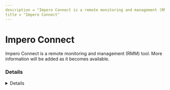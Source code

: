 ---
description = "Impero Connect is a remote monitoring and management (RMM) tool. More information will be added as it becomes available."
title = "Impero Connect"
---



# Impero Connect

Impero Connect is a remote monitoring and management (RMM) tool. More information will be added as it becomes available.

### Details
<Details author={""}
         category={""}
         created={""}
         website={""}
         lastModified={""}
         privileges={""}
         free={ false }
         verification={ false }
/>

#### Installation Paths
<Card code={ ["ImperoClientSVC.exe"] }/>





### Forensic Artifacts




#### Network Artifacts
<EuiSpacer size="xl"/>
<NetworkArtifactsTable data={ [{"Description": "Known remote domains", "Domains": ["imperosoftware.com"], "Ports": []}] }/>




### Detections
- Detects potential network activity of Impero Connect RMM tool
  - [Sigma Rule](https://github.com/magicsword-io/LOLRMM/blob/main/detections/sigma/impero_connect_network_sigma.yml)
- Detects potential processes activity of Impero Connect RMM tool
  - [Sigma Rule](https://github.com/magicsword-io/LOLRMM/blob/main/detections/sigma/impero_connect_processes_sigma.yml)


